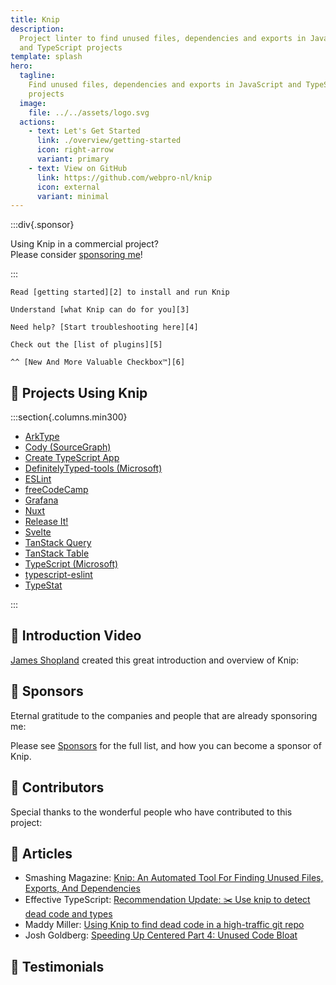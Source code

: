 ```yaml
---
title: Knip
description:
  Project linter to find unused files, dependencies and exports in JavaScript
  and TypeScript projects
template: splash
hero:
  tagline:
    Find unused files, dependencies and exports in JavaScript and TypeScript
    projects
  image:
    file: ../../assets/logo.svg
  actions:
    - text: Let's Get Started
      link: ./overview/getting-started
      icon: right-arrow
      variant: primary
    - text: View on GitHub
      link: https://github.com/webpro-nl/knip
      icon: external
      variant: minimal
---
```



:::div{.sponsor}

Using Knip in a commercial project?<br />Please consider [sponsoring me][1]!

:::

<CardGrid stagger>
  <Card title="Getting Started" icon="rocket">

    Read [getting started][2] to install and run Knip

  </Card>

  <Card title="Why Use Knip?" icon="approve-check">

    Understand [what Knip can do for you][3]

  </Card>

  <Card title="Troubleshooting" icon="warning">

    Need help? [Start troubleshooting here][4]

  </Card>

  <Card title="Plugins" icon="list-format">

    Check out the [list of plugins][5]

  </Card>

  <Card title="Works with checker.ts" icon="approve-check">

    ^^ [New And More Valuable Checkbox™️][6]

  </Card>
</CardGrid>

## 🧡 Projects Using Knip

:::section{.columns.min300}

- [ArkType][7]
- [Cody (SourceGraph)][9]
- [Create TypeScript App][10]
- [DefinitelyTyped-tools (Microsoft)][11]
- [ESLint][12]
- [freeCodeCamp][13]
- [Grafana][15]
- [Nuxt][18]
- [Release It!][19]
- [Svelte][20]
- [TanStack Query][21]
- [TanStack Table][22]
- [TypeScript (Microsoft)](https://github.com/microsoft/TypeScript)
- [typescript-eslint][23]
- [TypeStat][24]

:::

## 🧡 Introduction Video

[James Shopland][25] created this great introduction and overview of Knip:

<YouTube id="uhEkgWt-pUM" />

## 🧡 Sponsors

Eternal gratitude to the companies and people that are already sponsoring me:

<Sponsors direction="row" showAll={false} />

Please see [Sponsors][1] for the full list, and how you can become a sponsor of
Knip.

## 🧡 Contributors

Special thanks to the wonderful people who have contributed to this project:

<Contributors />

## 🧡 Articles

- Smashing Magazine: [Knip: An Automated Tool For Finding Unused Files, Exports,
  And Dependencies][26]
- Effective TypeScript: [Recommendation Update: ✂️ Use knip to detect dead code
  and types][27]
- Maddy Miller: [Using Knip to find dead code in a high-traffic git repo][28]
- Josh Goldberg: [Speeding Up Centered Part 4: Unused Code Bloat][29]

## 🧡 Testimonials

<Tweets />

[1]: ./sponsors
[2]: ./overview/getting-started.mdx
[3]: ./explanations/why-use-knip.md
[4]: ./guides/troubleshooting.md
[5]: ./reference/plugins.md
[6]: https://x.com/robpalmer2/status/1805502964435505559
[7]: https://github.com/arktypeio/arktype
[8]: https://github.com/backstage/backstage
[9]: https://github.com/sourcegraph/cody
[10]: https://github.com/JoshuaKGoldberg/create-typescript-app
[11]: https://github.com/microsoft/DefinitelyTyped-tools
[12]: https://github.com/eslint/eslint
[13]: https://github.com/freeCodeCamp/freeCodeCamp
[14]: https://github.com/FuelLabs/fuels-ts
[15]: https://github.com/grafana/grafana
[16]: https://github.com/invoke-ai/InvokeAI
[17]: https://github.com/monkeytypegame/monkeytype
[18]: https://github.com/nuxt/nuxt
[19]: https://github.com/release-it/release-it
[20]: https://github.com/sveltejs/svelte
[21]: https://github.com/TanStack/query
[22]: https://github.com/TanStack/table
[23]: https://github.com/typescript-eslint/typescript-eslint
[24]: https://github.com/JoshuaKGoldberg/TypeStat
[25]: https://www.jamesshopland.com
[26]:
  https://www.smashingmagazine.com/2023/08/knip-automated-tool-find-unused-files-exports-dependencies/
[27]: https://effectivetypescript.com/2023/07/29/knip/
[28]: https://madelinemiller.dev/blog/knip-dead-code/
[29]:
  https://www.joshuakgoldberg.com/blog/speeding-up-centered-part-4-unused-code-bloat/
